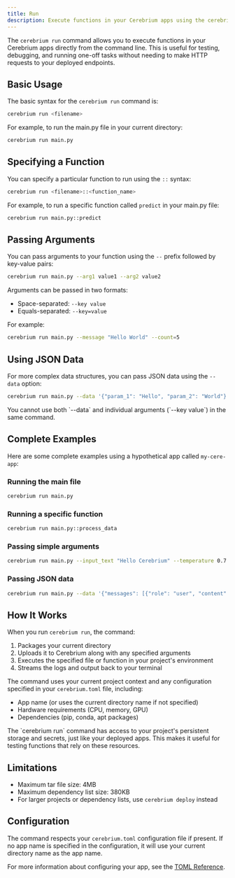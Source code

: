 ```yaml
---
title: Run
description: Execute functions in your Cerebrium apps using the cerebrium run command
---
```


The `cerebrium run` command allows you to execute functions in your Cerebrium apps directly from the command line. This is useful for testing, debugging, and running one-off tasks without needing to make HTTP requests to your deployed endpoints.

## Basic Usage

The basic syntax for the `cerebrium run` command is:

```bash
cerebrium run <filename>
```

For example, to run the main.py file in your current directory:

```bash
cerebrium run main.py
```

## Specifying a Function

You can specify a particular function to run using the `::` syntax:

```bash
cerebrium run <filename>::<function_name>
```

For example, to run a specific function called `predict` in your main.py file:

```bash
cerebrium run main.py::predict
```

## Passing Arguments

You can pass arguments to your function using the `--` prefix followed by key-value pairs:

```bash
cerebrium run main.py --arg1 value1 --arg2 value2
```

Arguments can be passed in two formats:

- Space-separated: `--key value`
- Equals-separated: `--key=value`

For example:

```bash
cerebrium run main.py --message "Hello World" --count=5
```

## Using JSON Data

For more complex data structures, you can pass JSON data using the `--data` option:

```bash
cerebrium run main.py --data '{"param_1": "Hello", "param_2": "World"}'
```

<Note>
  You cannot use both `--data` and individual arguments (`--key value`) in the
  same command.
</Note>

## Complete Examples

Here are some complete examples using a hypothetical app called `my-cere-app`:

### Running the main file

```bash
cerebrium run main.py
```

### Running a specific function

```bash
cerebrium run main.py::process_data
```

### Passing simple arguments

```bash
cerebrium run main.py --input_text "Hello Cerebrium" --temperature 0.7
```

### Passing JSON data

```bash
cerebrium run main.py --data '{"messages": [{"role": "user", "content": "Hello"}], "max_tokens": 100}'
```

## How It Works

When you run `cerebrium run`, the command:

1. Packages your current directory
2. Uploads it to Cerebrium along with any specified arguments
3. Executes the specified file or function in your project's environment
4. Streams the logs and output back to your terminal

The command uses your current project context and any configuration specified in your `cerebrium.toml` file, including:

- App name (or uses the current directory name if not specified)
- Hardware requirements (CPU, memory, GPU)
- Dependencies (pip, conda, apt packages)

<Note>
  The `cerebrium run` command has access to your project's persistent storage
  and secrets, just like your deployed apps. This makes it useful for testing
  functions that rely on these resources.
</Note>

## Limitations

- Maximum tar file size: 4MB
- Maximum dependency list size: 380KB
- For larger projects or dependency lists, use `cerebrium deploy` instead

## Configuration

The command respects your `cerebrium.toml` configuration file if present. If no app name is specified in the configuration, it will use your current directory name as the app name.

For more information about configuring your app, see the [TOML Reference](/toml-reference/toml-reference).

